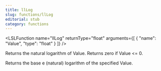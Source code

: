 ```yaml
---
title: llLog
slug: functions/llLog
editorial: stub
category: functions
---
```


<LSLFunction
	name="llLog"
	returnType="float"
	arguments={[
	{
		"name": "Value",
		"type": "float"
	}
]}
/>

Returns the natural logarithm of Value. Returns zero if Value &lt;= 0.

Returns the base e (natural) logarithm of the specified Value.
